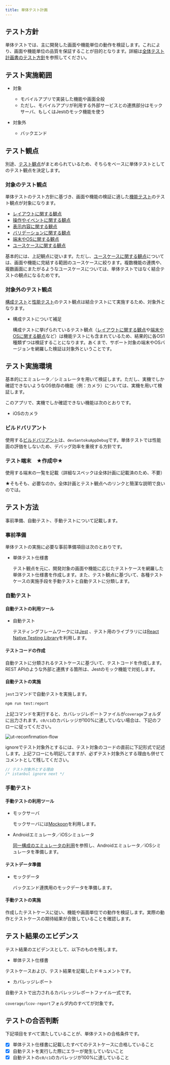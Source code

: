 ```yaml
---
title: 単体テスト計画
---
```


## テスト方針

単体テストでは、主に開発した画面や機能単位の動作を検証します。これにより、画面や機能単位の品質を保証することが目的となります。詳細は[全体テスト計画書のテスト方針](/react-native/santoku/test-planning/test-all-planning.mdx#テスト方針)を参照してください。

## テスト実施範囲

- 対象

  - モバイルアプリで実装した機能や画面全般
  - ただし、モバイルアプリが利用する外部サービスとの連携部分はモックサーバ、もしくはJestのモック機能を使う

- 対象外

  - バックエンド

## テスト観点

別途、[テスト観点](/react-native/santoku/test-planning/test-type/overview.mdx)がまとめられているため、そちらをベースに単体テストとしてのテスト観点を決定します。

### 対象のテスト観点

単体テストのテスト方針に基づき、画面や機能の検証に適した[機能テスト][]のテスト観点が対象になります。

- [レイアウトに関する観点][]
- [操作やイベントに関する観点](/react-native/santoku/test-planning/test-type/functional-testing/operation-event.mdx)
- [表示内容に関する観点](/react-native/santoku/test-planning/test-type/functional-testing/display-content.mdx)
- [バリデーションに関する観点](/react-native/santoku/test-planning/test-type/functional-testing/validation-check.mdx)
- [端末やOSに関する観点][]
- [ユースケースに関する観点][]

基本的には、上記観点に従います。ただし、[ユースケースに関する観点][]については、画面や機能に完結する範囲のユースケースに絞ります。複数機能の連携や、複数画面にまたがるようなユースケースについては、単体テストではなく結合テストの観点になるためです。

### 対象外のテスト観点

[構成テスト][]と[性能テスト](/react-native/santoku/test-planning/test-type/performance-test)のテスト観点は結合テストにて実施するため、対象外となります。

- 構成テストについて補足

  構成テストに挙げられているテスト観点（[レイアウトに関する観点][]や[端末やOSに関する観点][]など）は機能テストにも含まれているため、結果的に各OS1種類ずつは検証することになります。あくまで、サポート対象の端末やOSバージョンを網羅した検証は対象外ということです。

## テスト実施環境

基本的にエミュレータ／シミュレータを用いて検証します。ただし、実機でしか確認できないようなOS依存の機能（例：カメラ）については、実機を用いて検証します。

このアプリで、実機でしか確認できない機能は次のとおりです。

  - iOSのカメラ

### ビルドバリアント

使用する[ビルドバリアント](/react-native/santoku/development/build-configuration/build-variants.mdx)は、`devSantokuAppDebug`です。単体テストでは性能面の評価をしないため、デバッグ効率を重視する方針です。

### テスト端末　★作成中★

使用する端末の一覧を記載（詳細なスペックは全体計画に記載済のため、不要）

★そもそも、必要なのか。全体計画とテスト観点へのリンクと簡潔な説明で良いのでは。

## テスト方法

事前準備、自動テスト、手動テストについて記載します。

### 事前準備

単体テストの実施に必要な事前準備項目は次のとおりです。

- 単体テスト仕様書

  テスト観点を元に、開発対象の画面や機能に応じたテストケースを網羅した単体テスト仕様書を作成します。また、テスト観点に基づいて、各種テストケースの実施手段を手動テストと自動テストに分類します。

### 自動テスト

#### 自動テストの利用ツール

- 自動テスト

  テスティングフレームワークには[Jest](https://jestjs.io/ja/) 、テスト用のライブラリには[React Native Testing Library](https://callstack.github.io/react-native-testing-library/)を利用します。

#### テストコードの作成

自動テストに分類されるテストケースに基づいて、テストコードを作成します。REST APIのような外部と連携する箇所は、Jestのモック機能で対処します。

#### 自動テストの実施

`jest`コマンドで自動テストを実施します。

  ```bash
  npm run test:report
  ```

上記コマンドを実行すると、カバレッジレポートファイルが`coverage`フォルダに出力されます。`c0/c1`のカバレッジが100%に達していない場合は、下記のフローに従ってください。

![ut-reconfirmation-flow](ut-reconfirmation-flow.drawio.png)

ignoreでテスト対象外とするには、テスト対象のコードの直前に下記形式で記述します。上記フローにも明記してますが、必ずテスト対象外とする理由も併せてコメントとして残してください。

```ts
// テスト対象外とする理由
/* istanbul ignore next */
```

### 手動テスト

#### 手動テストの利用ツール

- モックサーバ

  モックサーバには[Mockoon](https://mockoon.com/)を利用します。

- Androidエミュレータ／iOSシミュレータ

  [同一構成のエミュレータの利用](/react-native/santoku/development/test/emulator-with-same-config.mdx)を参照し、Androidエミュレータ／iOSシミュレータを準備します。

#### テストデータ準備

- モックデータ

  バックエンド連携用のモックデータを準備します。
  <!-- OpenAPI定義を元にモックサーバを立てます。モックサーバには[Mockoon](https://mockoon.com/)を採用します。 -->

#### 手動テストの実施

作成したテストケースに従い、機能や画面単位での動作を検証します。実際の動作とテストケースの期待結果が合致していることを確認します。

## テスト結果のエビデンス

テスト結果のエビデンスとして、以下のものを残します。

- 単体テスト仕様書

テストケースおよび、テスト結果を記載したドキュメントです。

- カバレッジレポート

自動テストで出力されるカバレッジレポートファイル一式です。

`coverage/lcov-report`フォルダ内のすべてが対象です。

## テストの合否判断

下記項目をすべて満たしていることが、単体テストの合格条件です。

- [x] 単体テスト仕様書に記載したすべてのテストケースに合格していること
- [x] 自動テストを実行した際にエラーが発生していないこと
- [x] 自動テストの`c0/c1`のカバレッジが100%に達していること

[機能テスト]: /react-native/santoku/test-planning/test-type/functional-testing.mdx
[レイアウトに関する観点]: /react-native/santoku/test-planning/test-type/functional-testing/layout-test.mdx
[端末やOSに関する観点]: /react-native/santoku/test-planning/test-type/functional-testing/terminal-os.mdx
[ユースケースに関する観点]: /react-native/santoku/test-planning/test-type/functional-testing/use-case.mdx
[構成テスト]: /react-native/santoku/test-planning/test-type/configuration-test.mdx
